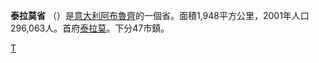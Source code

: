 {{Unreferenced|time=2019-01-25T11:46:01+00:00}}
{{Infobox_ProvinceIT |
  fullname              = Teramo|
  name                  = Teramo|
  region                = [[阿布鲁佐大区|阿布鲁佐大区]] |
  capital               = [[Teramo|Teramo]] |
  commune               = 47 |
  area                  = 1,948|
  population_as_of      = (2005)|
  population            = 296,063|
  populationdensity     = 152 |
  vehicle               = TE|
  postal_code           = 64100|
  telephone_prefix      = 0861|
  ISTAT                 = 067|
  president             = Ernino D'Agostino |
  map                   = [[File:Teramo_posizione.png|150px]]|
  coatofarms            = |
}}
'''泰拉莫省''' （{{lang-it|Provincia di Teramo}}）是[[意大利|意大利]][[阿布魯齊|阿布魯齊]]的一個省。面積1,948平方公里，2001年人口296,063人。首府[[泰拉莫|泰拉莫]]。下分47市鎮。

{{Abruzzo}}
{{Authority control}}
[[Category:意大利省份|T]]
